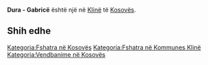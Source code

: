 {{Fshat në 
 | Emri                = Dura - Gabricë
 | EmriAlt                = 
 | NAME_SHORT_FORM=      
 | NAME_GENERIC=      
 | NAME_SORT_NAME_RO=      DURAGABRICE
 | FULL_NAME_RO = Dura - Gabricë
 | FULL_NAME_ND_RO=Dura - Gabrice
 | SORT_NAME_RG=DURAGABRICE
 | FULL_NAME_RG=Dura - Gabricë
 | FULL_NAME_ND_RG=Dura - Gabrice
 | SRP_NAME_SHORT_FORM=      
 | SRP_NAME_GENERIC=      
 | SRP_NAME_SORT_NAME_RO=      
 | SRP_FULL_NAME_RO = 
 | SRP_FULL_NAME_ND_RO=
 | SRP_SORT_NAME_RG=
 | SRP_FULL_NAME_RG=
 | SRP_FULL_NAME_ND_RG=
 | Emri (Rasa dhanore) = 
 | Figura              = 
 | Shteti              = Kosovo
 | Komuna              = Klinë
 | Kodi postar         = 
 | Sipërfaqja          = 

 | Popullsia           = 

 | Regj. i popullsisë  = 
 | Dend. e popullsisë  = 
 | Faqja zyrtare       = 
 <!--- Koordinatat ----> 
 | Gjerësia            = 42.283889
 | Gjatësia            = 21.175278
 | Lartësia            = 
}}
'''Dura - Gabricë''' është një [[]] në [[Klinë]] të [[Kosovës]].

<!-- == Gjeografia == -->
<!-- == Historia == -->
<!-- == Demografia == -->
== Shih edhe ==
{{Komuna Klinë}}
{{Kosovo-Administrata-Cung}}

[[Kategoria:Fshatra në Kosovës]]
[[Kategoria:Fshatra në Kommunes Klinë]]
[[Kategoria:Vendbanime në Kosovës]]